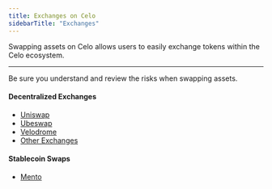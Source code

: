 ```yaml
---
title: Exchanges on Celo
sidebarTitle: "Exchanges"
---
```


Swapping assets on Celo allows users to easily exchange tokens within the Celo ecosystem.

---

<Warning>
Be sure you understand and review the risks when swapping assets.
</Warning>

#### Decentralized Exchanges

- [Uniswap](https://app.uniswap.org/)
- [Ubeswap](https://app.ubeswap.org/#/swap)
- [Velodrome](https://velodrome.finance/)
- [Other Exchanges](https://coinmarketcap.com/currencies/celo/)

#### Stablecoin Swaps

- [Mento](https://app.mento.org/)